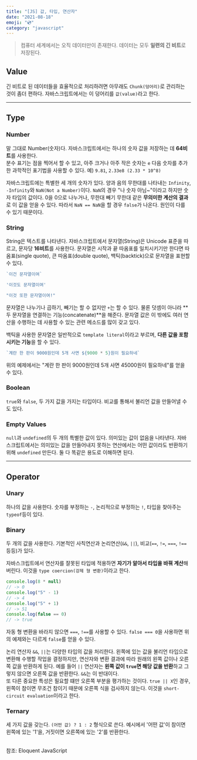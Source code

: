 ```yaml
---
title: "[JS] 값, 타입, 연산자"
date: "2021-08-18"
emoji: "💿"
category: "javascript"
---
```

> 컴퓨터 세계에서는 오직 데이터만이 존재한다. 데이터는 모두 **일련의 긴 비트**로 저장된다. 

## Value
긴 비트로 된 데이터들을 효율적으로 처리하려면 아무래도 `Chunk(덩어리)`로 관리하는 것이 좀더 편하다. 자바스크립트에서는 이 덩어리를 `값(value)`라고 한다.

***

## Type
### Number

말 그대로 Number(숫자)다. 자바스크립트에서는 하나의 숫자 값을 저장하는 데 **64비트**를 사용한다.  
분수 표기는 점을 찍어서 할 수 있고, 아주 크거나 아주 작은 숫자는 `e` 다음 숫자를 추가한 과학적인 표기법을 사용할 수 있다. 예) `9.81`, `2.33e8 (2.33 * 10^8)`

자바스크립트에는 특별한 세 개의 숫자가 있다. 양과 음의 무한대를 나타내는 `Infinity`, `-Infinity`와 `NaN(Not a Number)`이다. 
`NaN`의 경우 "나 숫자 아님~"이라고 하지만 숫자 타입의 값이다. 0을 0으로 나누거나, 무한대 빼기 무한대 같은 **무의미한 계산의 결과**로 이 값을 얻을 수 있다.
따라서 `NaN == NaN`을 할 경우 `false`가 나온다. 원인이 다를 수 있기 때문이다.

### String

String은 텍스트를 나타낸다. 자바스크립트에서 문자열(String)은 Unicode 표준을 따르고, 문자당 **16비트**를 사용한다. 문자열은 시작과 끝 따옴표를 일치시키기만 한다면 따옴표(single quote), 큰 따옴표(double quote), 백틱(backtick)으로 문자열을 표현할 수 있다.
```js
`이건 문자열이여`

'이것도 문자열이여'

"이것 또한 문자열이여!"
```
문자열은 나누기나 곱하기, 빼기는 할 수 없지만 `+`는 할 수 있다. 물론 덧셈이 아니라 **두 문자열을 연결하는 기능(concatenate)**을 해준다. 문자열 값은 이 밖에도 여러 연산을 수행하는 데 사용할 수 있는 관련 메소드를 많이 갖고 있다.

백틱을 사용한 문자열은 일반적으로 `template literal`이라고 부르며, **다른 값을 포함시키는 기능**을 할 수 있다.
```js
`계란 한 판이 9000원인데 5개 사면 ${9000 * 5}원이 필요하네`
```
위의 예제에서는 "계란 한 판이 9000원인데 5개 사면 45000원이 필요하네"를 얻을 수 있다.
### Boolean

`true`와 `false`, 두 가지 값을 가지는 타입이다. 비교를 통해서 불리언 값을 만들어낼 수도 있다.

### Empty Values

`null`과 `undefined`의 두 개의 특별한 값이 있다. 의미있는 값이 없음을 나타낸다. 자바스크립트에서는 의미있는 값을 
만들어내지 못하는 연산에서는 어떤 값이라도 반환하기 위해 `undefined` 만든다. 둘 다 똑같은 용도로 이해하면 된다.

***

## Operator
### Unary 

하나의 값을 사용한다. 숫자를 부정하는 `-`, 논리적으로 부정하는 `!`, 타입을 찾아주는 `typeof`등이 있다.

### Binary

두 개의 값을 사용한다. 기본적인 사칙연산과 논리연산(`&&`, `||`), 비교(`==`, `!=`, `===`, `!==` 등등)가 있다.  

자바스크립트에서 연산자를 잘못된 타입에 적용하면 **자기가 알아서 타입을 바꿔 계산**해버린다. 이것을 `type coercion(강제 형 변환)`이라고 한다.
```js
console.log(8 * null)
// -> 0
console.log("5" - 1)
// -> 4
console.log("5" + 1)
// -> 51
console.log(false == 0)
// -> true
```
자동 형 변환을 바라지 않으면 `===`, `!==`를 사용할 수 있다. `false === 0`을 사용하면 위의 예제와는 다르게 `false`를 얻을 수 있다.

논리 연산자 `&&`, `||`는 다양한 타입의 값을 처리한다. 왼쪽에 있는 값을 불리언 타입으로 변환해 수행할 작업을 결정하지만, 연산자와 변환 결과에 따라 원래의 왼쪽 값이나 오른쪽 값을 반환하게 된다.
예를 들어 `||` 연산자는 **왼쪽 값이 `true`면 해당 값을 반환**하고 그렇지 않으면 오른쪽 값을 반환한다. `&&`는 이 반대이다.  
또 다른 중요한 특성은 필요할 떄만 오른쪽 부분을 평가하는 것이다. `true || X`인 경우, 왼쪽이 참이면 무조건 참이기 때문에 오른쪽 식을 검사하지 않는다. 이것을 `short-circuit evaluation`이라고 한다.

### Ternary  

세 가지 값을 갖는다. `(어떤 값) ? 1 : 2` 형식으로 쓴다. 예시에서 '어떤 값'이 참이면 왼쪽에 있는 '1'을, 거짓이면 오른쪽에 있는 '2'를 반환한다.

<br/>
참조: Eloquent JavaScript
